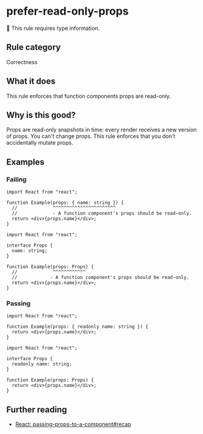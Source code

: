 # prefer-read-only-props

💭 This rule requires type information.

## Rule category

Correctness

## What it does

This rule enforces that function components props are read-only.

## Why is this good?

Props are read-only snapshots in time: every render receives a new version of props. You can't change props. This rule enforces that you don't accidentally mutate props.

## Examples

### Failing

```tsx twoslash
import React from "react";

function Example(props: { name: string }) {
  //             ^^^^^^^^^^^^^^^^^^^^^^^
  //             - A function component's props should be read-only.
  return <div>{props.name}</div>;
}
```

```tsx twoslash
import React from "react";

interface Props {
  name: string;
}

function Example(props: Props) {
  //             ^^^^^^^^^^^^
  //            - A function component's props should be read-only.
  return <div>{props.name}</div>;
}
```

### Passing

```tsx twoslash
import React from "react";

function Example(props: { readonly name: string }) {
  return <div>{props.name}</div>;
}
```

```tsx twoslash
import React from "react";

interface Props {
  readonly name: string;
}

function Example(props: Props) {
  return <div>{props.name}</div>;
}
```

## Further reading

- [React: passing-props-to-a-component#recap](https://react.dev/learn/passing-props-to-a-component#recap)
